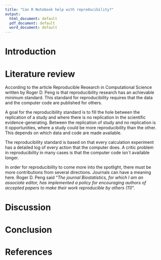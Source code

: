 ```yaml
---
title: "Can R Notebook help with reproducibility?"
output:
  html_document: default
  pdf_document: default
  word_document: default
---
```


# Introduction

# Literature review
According to the article Reproducible Research in Computational Science written by Roger D. Peng is that reproducibility research has an achievable minimum standard. This standard for reproducibility requires that the data and the computer code are published for others.

A goal for the reproducibility standard is to fill the hole between the replication of a study and where there is no replication in the scientific evidence-generating. Between the replication of study and no replication is it opportunities, where a study could be more reproducibility than the other. This depends on which data and code are made available.

The reproducibility standard is based on that every calculation experiment has a detailed log of every action that the computer does.
A critic problem in reproducibility in many cases is that the computer code isn´t available longer.

In order for reproducibility to come more into the spotlight, there must be more contributions from several directions. Journals can have a meaning here. Roger D. Peng said "*The journal Biostatistics, for which I am an associate editor, has implemented a policy for encouraging authors of accepted papers to make their work reproducible by others (11)*".

# Discussion

# Conclusion

# References
